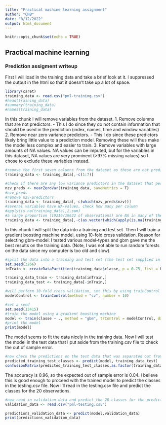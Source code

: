 ```yaml
---
title: "Practical machine learning assignment"
author: "CHB"
date: "8/12/2022"
output: html_document
---
```


```r
knitr::opts_chunk$set(echo = TRUE)
```

## Practical machine learning

### Prediction assigment writeup

First I will load in the training data and take a brief look at it. I suppressed the output in the html so that it doesn't take up a lot of space.

```r
library(caret)
training_data <- read.csv("pml-training.csv")
#head(training_data)
#summary(training_data)
#names(training_data)
```


In this chunk I will remove variables from the dataset.
1. Remove columns that are not predictors.
  - This I do since they do not contain information that should be used in the prediction (index, names, time and window variables)
2. Remove near zero variance predictors.
  - This I do since these predictors likely bring little value to a prediction model. Removing these will thus make the model less complex and easier to train.
3. Remove variables with large amounts of NA values.
  NA values can be imputed, but for the variables in this dataset, NA values are very prominent (>97% missing values) so I chose to exclude these variables instead.

```r
#remove the first seven columns from the dataset as these are not predictors (index, names, time and window variables)
training_data <- training_data[,-c(1:7)]

#check if there are any low variance predictors in the dataset that perhaps should be removed
nzv_preds <- nearZeroVar(training_data, saveMetrics = T)
#nzv_preds
#remove nzv-predictors
training_data <- training_data[,-c(which(nzv_preds$nzv))]
#several variables have NA-values, check how many per column 
#apply(is.na(training_data),2,sum)
#a large proportion (19216/19622 of observations) are NA in many of the variables, remove these
training_data <- training_data[,-c(as.vector(which(apply(is.na(training_data),2,sum) > 1)))]

```

In this chunk I will split the data into a training and test set.
Then I will train a gradient boosting machine model, using 10-fold cross validation.
Reason for selecting gbm-model:
I tested various model-types and gbm gave me the best results on the training data.
(Note, I was not able to run random forests on the data since my computer is too old and slow).

```r
#split the data into a training and test set (the test set supplied in the csv file will function as validation)
set.seed(3266)
inTrain <- createDataPartition(training_data$classe, p = 0.75, list = F)

training_data_train <- training_data[inTrain,]
training_data_test <- training_data[-inTrain,]

#will perform 10-fold cross validation, set this by using trainControl
modelControl <- trainControl(method = "cv", number = 10)

#set a seed
set.seed(13415)
#train the model using a gradient boosting machine 
model <- train(classe ~ ., method = "gbm", trControl = modelControl, data = training_data_train, verbose = F)
#print the model
print(model)

```

The model seems to fit the data nicely in the training data. Now I will test the model in the test data that I put aside from the training.csv file to check the out of sample error. 


```r
#now check the predictions on the test data that was separated out from the original training data
predicted_training_test_classes <- predict(model, training_data_test)
confusionMatrix(predicted_training_test_classes,as.factor(training_data_test$classe))
```

The accuracy is 0.96, so the expected out of sample error is 0.04.
I believe this is good enough to proceed with the trained model to predict the classes in the testing.csv file.
Now I'll read in the testing.csv file and predict the classes for the 20 observations.

```r
#now read in validation data and predict the 20 classes for the prediction quiz
validation_data <- read.csv("pml-testing.csv")

predictions_validation_data <- predict(model,validation_data)
print(predictions_validation_data)

```




